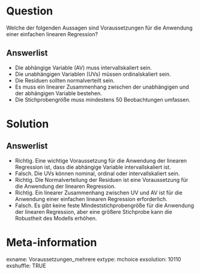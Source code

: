 Question
========

Welche der folgenden Aussagen sind Voraussetzungen für die Anwendung einer einfachen linearen Regression? 

Answerlist
----------

* Die abhängige Variable (AV) muss intervallskaliert sein.
* Die unabhängigen Variablen (UVs) müssen ordinalskaliert sein.
* Die Residuen sollten normalverteilt sein.
* Es muss ein linearer Zusammenhang zwischen der unabhängigen und der abhängigen Variable bestehen.
* Die Stichprobengröße muss mindestens 50 Beobachtungen umfassen.

Solution
========

Answerlist
----------

* Richtig. Eine wichtige Voraussetzung für die Anwendung der linearen Regression ist, dass die abhängige Variable intervallskaliert ist.
* Falsch. Die UVs können nominal, ordinal oder intervallskaliert sein.
* Richtig. Die Normalverteilung der Residuen ist eine Voraussetzung für die Anwendung der linearen Regression.
* Richtig. Ein linearer Zusammenhang zwischen UV und AV ist für die Anwendung einer einfachen linearen Regression erforderlich.
* Falsch. Es gibt keine feste Mindeststichprobengröße für die Anwendung der linearen Regression, aber eine größere Stichprobe kann die Robustheit des Modells erhöhen.

Meta-information
================
exname: Voraussetzungen_mehrere
extype: mchoice 
exsolution: 10110
exshuffle: TRUE
